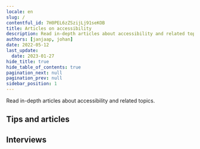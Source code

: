 ```yaml
---
locale: en
slug: /
contentful_id: 7H0PEL6zZSzijLj91seKOB
title: Articles on accessibility
description: Read in-depth articles about accessibility and related topics.
authors: [janjaap, johan]
date: 2022-05-12
last_update:
  date: 2023-01-27
hide_title: true
hide_table_of_contents: true
pagination_next: null
pagination_prev: null
sidebar_position: 1
---
```


<Hero
  title="Accessibility articles"
/>

Read in-depth articles about accessibility and related topics.

## Tips and articles

<LinkList title="Accessibility articles - Link list" isHighlighted={true}>
  <LinkListItem
    url="/en/articles/disabilities"
    title="Disabilities"
    appearance="link"
    label="Disabilities when using apps"
    description="This article provides a summary of the different disabilities. Here you can also find the number of Dutch people with a disability."
    image="/img/light/Beperkingen.svg"
    alt="Disabilities"
  />
  <LinkListItem
    url="/en/articles/assistive-technologies"
    title="Assistive technologies"
    appearance="link"
    label="Assistive technologies for using apps"
    description="This article provides a summary of the different assistive technologies."
    image="/img/light/Hulpmiddelen.svg"
    alt="Assistive Technologies"
  />
  <LinkListItem
    url="/en/articles/accessible-app-beginners-guide"
    title="An Accessible App. Where to start?"
    appearance="link"
    label="An accessible app. Where to start?"
    description="Making your app accessible to everyone: where do you start? These are the first steps you should take."
    image="/img/light/Oplossingen.svg"
    alt="Solutions"
  />
  <LinkListItem
    url="/en/articles/gather-your-own-accessibility-data"
    title="Gather your own accessibility data"
    appearance="link"
    label="Gather your own accessibility data"
    description="All ingredients to gain insight into the use of accessibility features in your own app."
    image="/img/light/Diensten.svg"
    alt="Services"
  />
  <LinkListItem
    url="/en/articles/how-to-get-an-accessible-app-developed"
    title="How to get an accessible app developed"
    appearance="link"
    label="How to get an accessible app developed"
    description="This article, aimed at non-developers, explains where to start if you want to have an app made accessible."
    image="/img/light/Ontwikkeling.svg"
    alt="Development"
  />
  <LinkListItem
    url="/en/articles/how-we-built-appt-org"
    title="How we built appt.org"
    appearance="link"
    label="How we built appt.org"
    description="We built appt.org by using Contentful in combination with Next.js, Typescript, Tailwind CSS and Google Cloud Run."
    image="/img/light/Web.svg"
    alt="Web globe icon"
  />
  <LinkListItem
    url="/en/articles/automated-accessibility-testing-android-ios-apps"
    title="Automated accessibility testing of Android and iOS apps"
    appearance="link"
    label="Automated accessibility testing of Android and iOS apps"
    description="You can run automated accessibility tests to check if your Android or iOS app meets accessibility requirements. This article lists tools to automatically test the accessibility of your app."
    image="/img/light/Robot.svg"
    alt="Icon of a robot's face, in a pink color"
  />
  <LinkListItem
    url="/en/articles/contribute-code-samples-for-accessible-apps"
    title="Contribute code samples"
    appearance="link"
    label="Contribute code samples for accessible apps"
    description="Contribute to our mission by sharing code samples of accessible apps."
    image="/img/light/4.1.1.svg"
    alt="WCAG 4.1.1 - Logo"
  />
  <LinkListItem
    url="/en/handbook"
    title="App accessibility handbook"
    appearance="link"
    label="App accessibility handbook"
    description="Our handbook is designed to learn the basic principles of app accessibility in straightforward way. "
    image="/img/light/handbook.svg"
    alt="Handbook icon"
  />
  <LinkListItem
    url="/en/articles/native-versus-cross-frameworks-accessible-apps"
    title="Native versus cross-platform frameworks to develop accessible apps"
    appearance="link"
    label="Native versus cross-platform frameworks to develop accessible apps"
    description="What framework to choose if you want to build an accessible app? Native has it benefits, but cross-platform frameworks are catching up."
    image="/img/light/2.5.6.svg"
    alt="WCAG 2.5.6 - Logo"
  />
</LinkList>

## Interviews

<TwoColumnBlock>
  <LeftColumn>
    <ColumnRow>
      <Quote
        quote="How many hours a day I use my phone? How many hours do you use your eyes?"
        name="Jesse"
        image="/img/light/Jesse.png"
        alt="Photo Jesse"
        label="Read the interview with Jesse"
        url="/en/articles/jesse"
      />
    </ColumnRow>
    <ColumnRow>
      <Quote
        quote="I’m not disabled, the world disables me."
        name="Darice"
        image="/img/light/Interview-met-dove-eindgebruiken-over-inzetten-van-toegankelijkheid-in-mobiele-apps.jpg"
        alt="Photo Darice"
        label="Read the interview with Darice"
        url="/en/articles/darice"
      />
    </ColumnRow>
    <ColumnRow>
      <Quote
        quote="My iPhone is my third eye."
        name="Jeroen"
        image="/img/light/Blinde-app-gebruiker-Jeroen.jpg"
        alt="Jeroen - Asset"
        label="Read the interview with Jeroen"
        url="/en/articles/jeroen"
      />
    </ColumnRow>
  </LeftColumn>
  <RightColumn>
    <ColumnRow>
      <Quote
        quote="I try to reduce overstimulation on my mobile phone."
        name="Colinda"
        image="/img/light/colinda.jpg"
        alt="Colinda"
        label="Read the interview with Colinda"
        url="/en/articles/colinda"
      />
    </ColumnRow>
    <ColumnRow>
      <Quote
        quote="Accessibility features could also be aesthetically pleasing."
        name="Onno"
        image="/img/light/Interview-met-slechtziende-gebruiker-over-mobiele-applicaties-op-telefoons.jpg"
        alt="Photo Onno"
        label="Read the interview with Onno"
        url="/en/articles/onno"
      />
    </ColumnRow>
    <ColumnRow>
      <Quote
        quote="Resizing texts is a necessity for me. "
        name="Edith"
        image="/img/light/Edith-s.jpg"
        alt="Picture of Edith"
        label="Read the interview with Edith"
        url="/en/articles/edith"
      />
    </ColumnRow>
  </RightColumn>
</TwoColumnBlock>
